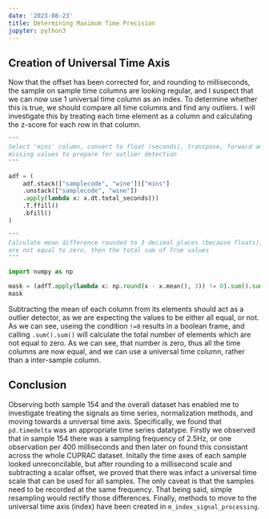```yaml
---
date: '2023-08-23'
title: Determining Maximum Time Precision
jupyter: python3
---
```

## Creation of Universal Time Axis

Now that the offset has been corrected for, and rounding to milliseconds, the sample on sample time columns are looking regular, and I suspect that we can now use 1 universal time column as an index. To determine whether this is true, we should compare all time columns and find any outliers. I will investigate this by treating each time element as a column and calculating the z-score for each row in that column.

```python
"""
Select 'mins' column, convert to float (seconds), transpose, forward and backfill
missing values to prepare for outlier detection
"""

adf = (
    adf.stack(["samplecode", "wine"])["mins"]
    .unstack(["samplecode", "wine"])
    .apply(lambda x: x.dt.total_seconds())
    .T.ffill()
    .bfill()
)
```

```python
"""
Calculate mean difference rounded to 3 decimal places (because floats), find those who 
are not equal to zero, then the total sum of True values
"""

import numpy as np

mask = (adfT.apply(lambda x: np.round(x - x.mean(), 3)) != 0).sum().sum()
mask
```

Subtracting the mean of each column from its elements should act as a outlier detector, as we are expecting the values to be either all equal, or not. As we can see, useing the condition `!=0` results in a boolean frame, and calling `.sum().sum()` will calculate the total number of elements which are not equal to zero. As we can see, that number is zero, thus all the time columns are now equal, and we can use a universal time column, rather than a inter-sample column.

## Conclusion

Observing both sample 154 and the overall dataset has enabled me to investigate treating the signals as time series, normalization methods, and moving towards a universal time axis. Specifically, we found that `pd.timedelta` was an appropriate time series datatype. Firstly we observed that in sample 154 there was a sampling frequency of 2.5Hz, or one observation per 400 milliseconds and then later on found this consistant across the whole CUPRAC dataset. Initally the time axes of each sample looked unreconcilable, but after rounding to a millisecond scale and subtracting a scalar offset, we proved that there was infact a universal time scale that can be used for all samples. The only caveat is that the samples need to be recorded at the same frequency. That being said, simple resampling would rectify those differences. Finally, methods to move to the universal time axis (index) have been created in `m_index_signal_processing`.

